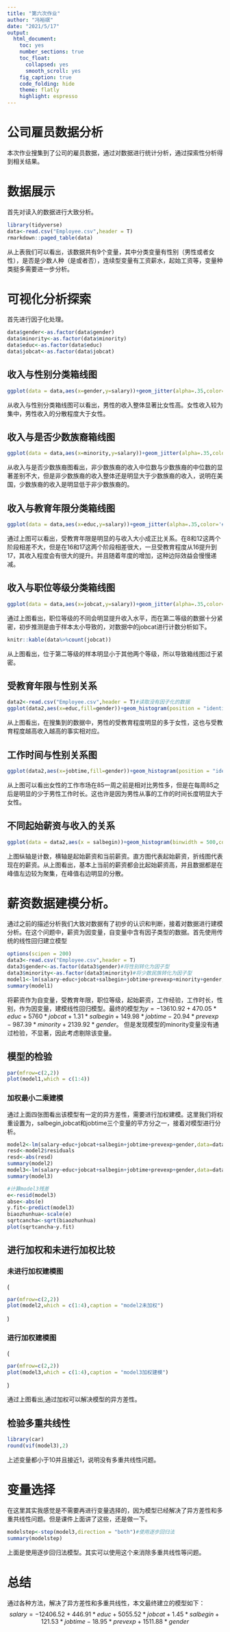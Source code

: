 ---
title: "第六次作业"
author: "冯裕祺"
date: "2021/5/17"
output:
  html_document: 
    toc: yes
    number_sections: true
    toc_float:
      collapsed: yes
      smooth_scroll: yes
    fig_caption: true
    code_folding: hide
    theme: flatly
    highlight: espresso
---
# 公司雇员数据分析
本次作业搜集到了公司的雇员数据，通过对数据进行统计分析，通过探索性分析得到相关结果。

# 数据展示
首先对读入的数据进行大致分析。
```{r warning=FALSE}
library(tidyverse)
data<-read.csv("Employee.csv",header = T)
rmarkdown::paged_table(data)
```

从上表我们可以看出，该数据共有9个变量，其中分类变量有性别（男性或者女性），是否是少数人种（是或者否），连续型变量有工资薪水，起始工资等，变量种类挺多需要进一步分析。

# 可视化分析探索
首先进行因子化处理。
```{r}
data$gender<-as.factor(data$gender)
data$minority<-as.factor(data$minority)
data$educ<-as.factor(data$educ)
data$jobcat<-as.factor(data$jobcat)
```

## 收入与性别分类箱线图
```{r warning=FALSE}
ggplot(data = data,aes(x=gender,y=salary))+geom_jitter(alpha=.35,color='#4169E1',size=2.2)+geom_boxplot(alpha=.7,color='#000080')+stat_summary(fun.y="mean",geom="point",color="#000080",shape=6,size=3.5)+theme(axis.title.y=element_text(size=15))+theme(axis.title.x=element_text(size=15))+theme(axis.text.y=element_text(size=15))+theme(axis.text.x=element_text(size=15))
```

从收入与性别分类箱线图可以看出，男性的收入整体显著比女性高。女性收入较为集中，男性收入的分散程度大于女性。

## 收入与是否少数族裔箱线图

```{r} 
ggplot(data = data,aes(x=minority,y=salary))+geom_jitter(alpha=.35,color='#4169E1',size=2.2)+geom_boxplot(alpha=.7,color='#000080')+stat_summary(fun.y="mean",geom="point",color="#000080",shape=6,size=3.5)+theme(axis.title.y=element_text(size=15))+theme(axis.title.x=element_text(size=15))+theme(axis.text.y=element_text(size=15))+theme(axis.text.x=element_text(size=15))
```

从收入与是否少数族裔图看出，非少数族裔的收入中位数与少数族裔的中位数的显著差别不大，但是非少数族裔的收入整体还是明显大于少数族裔的收入，说明在美国，少数族裔的收入是明显低于非少数族裔的。

## 收入与教育年限分类箱线图


```{r warning=FALSE}
ggplot(data = data,aes(x=educ,y=salary))+geom_jitter(alpha=.35,color='#4169E1',size=2.2)+geom_boxplot(alpha=.7,color='#000080')+stat_summary(fun.y="mean",geom="point",color="#000080",shape=6,size=3.5)+theme(axis.title.y=element_text(size=15))+theme(axis.title.x=element_text(size=15))+theme(axis.text.y=element_text(size=15))+theme(axis.text.x=element_text(size=15))
```

通过上图可以看出，受教育年限是明显的与收入大小成正比关系。在8和12这两个阶段相差不大，但是在16和17这两个阶段相差很大，一旦受教育程度从16提升到17，其收入程度会有很大的提升。并且随着年度的增加，这种边际效益会慢慢递减。

##  收入与职位等级分类箱线图

```{r}
ggplot(data = data,aes(x=jobcat,y=salary))+geom_jitter(alpha=.35,color='#4169E1',size=2.2)+geom_boxplot(alpha=.7,color='#000080')+stat_summary(fun.y="mean",geom="point",color="#000080",shape=6,size=3.5)+theme(axis.title.y=element_text(size=15))+theme(axis.title.x=element_text(size=15))+theme(axis.text.y=element_text(size=15))+theme(axis.text.x=element_text(size=15))
```

通过上图看出，职位等级的不同会明显提升收入水平，而在第二等级的数据十分紧密，初步推测是由于样本太小导致的，对数据中的jobcat进行计数分析如下。
```{r}
knitr::kable(data%>%count(jobcat))
```

从上图看出，位于第二等级的样本明显小于其他两个等级，所以导致箱线图过于紧密。

## 受教育年限与性别关系
```{r}
data2<-read.csv("Employee.csv",header = T)#读取没有因子化的数据
ggplot(data2,aes(x=educ,fill=gender))+geom_histogram(position = "identity",alpha=0.6,bins = 25)+theme(axis.title.y=element_text(size=15))+theme(axis.title.x=element_text(size=15))+theme(axis.text.y=element_text(size=15))+theme(axis.text.x=element_text(size=15))
```

从上图看出，在搜集到的数据中，男性的受教育程度明显的多于女性，这也与受教育程度越高收入越高的事实相对应。


## 工作时间与性别关系图

```{r}
ggplot(data2,aes(x=jobtime,fill=gender))+geom_histogram(position = "identity",alpha=0.6,bins = 25)+theme(axis.title.y=element_text(size=15))+theme(axis.title.x=element_text(size=15))+theme(axis.text.y=element_text(size=15))+theme(axis.text.x=element_text(size=15))
```

从上图可以看出女性的工作市场在85一周之前是相对比男性多，但是在每周85之后是明显的少于男性工作时长。这也许是因为男性从事的工作的时间长度明显大于女性。


## 不同起始薪资与收入的关系
```{r}
ggplot(data = data2,aes(x = salbegin))+geom_histogram(binwidth = 500,color = "blue")+geom_freqpoly(mapping = aes(x=salary),binwidth = 500,color = "red")
```

上图纵轴是计数，横轴是起始薪资和当前薪资。直方图代表起始薪资，折线图代表现在的薪资。从上图看出，基本上当前的薪资都会比起始薪资高，并且数据都是在峰值左边较为聚集，在峰值右边明显的分散。




# 薪资数据建模分析。
通过之前的描述分析我们大致对数据有了初步的认识和判断，接着对数据进行建模分析。在这个问题中，薪资为因变量，自变量中含有因子类型的数据。首先使用传统的线性回归建立模型
```{r}
options(scipen = 200)
data3<-read.csv("Employee.csv",header = T)
data3$gender<-as.factor(data3$gender)#将性别转化为因子型
data3$minority<-as.factor(data3$minority)#将少数民族转化为因子型
model1<-lm(salary~educ+jobcat+salbegin+jobtime+prevexp+minority+gender,data=data3)
summary(model1)
```

将薪资作为自变量，受教育年限，职位等级，起始薪资，工作经验，工作时长，性别，作为因变量，建模线性回归模型。最终的模型为$y=-13610.92+470.05*educ+5760*jobcat+1.31*salbegin+149.98*jobtime-20.94*prevexp-987.39*minority+2139.92*gender$。
但是发现模型的minority变量没有通过检验，不显著，因此考虑剔除该变量。

## 模型的检验
```{r}
par(mfrow=c(2,2))
plot(model1,which = c(1:4))
```
### 加权最小二乘建模
通过上面四张图看出该模型有一定的异方差性，需要进行加权建模。这里我们将权重设置为，salbegin,jobcat和jobtime三个变量的平方分之一，接着对模型进行分析。

```{r}
model2<-lm(salary~educ+jobcat+salbegin+jobtime+prevexp+gender,data=data3)
resd<-model2$residuals
resd<-abs(resd)
summary(model2)
model3<-lm(salary~educ+jobcat+salbegin+jobtime+prevexp+gender,data=data3,weights = salbegin^{-2}+jobcat^{-2}+jobtime^{-2})
summary(model3)
```
```{r}
#计算model3残差
e<-resid(model3)
abse<-abs(e)
y.fit<-predict(model3)
biaozhunhua<-scale(e)
sqrtcancha<-sqrt(biaozhunhua)
plot(sqrtcancha~y.fit)
```



## 进行加权和未进行加权比较 {.tabset}

### 未进行加权建模图
(
```{r}
par(mfrow=c(2,2))
plot(model2,which = c(1:4),caption = "model2未加权")
```
)


### 进行加权建模图
(
```{r}
par(mfrow=c(2,2))
plot(model3,which = c(1:4),caption = "model3加权建模")
```
)


通过上图看出,通过加权可以解决模型的异方差性。




## 检验多重共线性


```{r warning=FALSE}
library(car)
round(vif(model3),2)
```

上述变量都小于10并且接近1，说明没有多重共线性问题。



# 变量选择

在这里其实我感觉是不需要再进行变量选择的，因为模型已经解决了异方差性和多重共线性问题。但是课件上面讲了这些，还是做一下。
```{r}
modelstep<-step(model3,direction = "both")#使用逐步回归法
summary(modelstep)
```

上面是使用逐步回归法模型。其实可以使用这个来消除多重共线性等问题。

# 总结
通过各种方法，解决了异方差性和多重共线性，本文最终建立的模型如下：
$$
salary=-12406.52+446.91*educ+5055.52*jobcat+1.45*salbegin+121.53*jobtime-18.95*prevexp+1511.88*gender
$$
